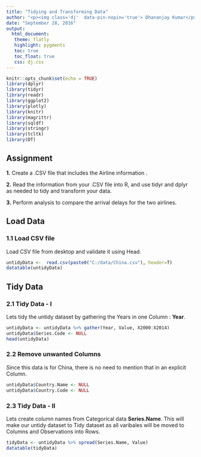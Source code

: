 ```yaml
---
title: "Tidying and Transforming Data"
author: "<p><img class='dj'  data-pin-nopin='true'> Dhananjay Kumar</p>"
date: "September 28, 2016"
output:
  html_document:
   theme: flatly
   highlight: pygments
   toc: true
   toc_float: true
   css: dj.css
---
```


```r
knitr::opts_chunk$set(echo = TRUE)
library(dplyr)
library(tidyr)
library(readr)
library(ggplot2)
library(plotly)
library(knitr)
library(magrittr)
library(sqldf)
library(stringr)
library(tcltk)
library(DT)
```

## Assignment

**1.** Create a .CSV file that includes the Airline information .

**2.** Read the information from your .CSV file into R, and use tidyr and dplyr as needed to tidy and transform your data.

**3.** Perform analysis to compare the arrival delays for the two airlines.

## Load Data

### 1.1 Load CSV file
Load CSV file from desktop and validate it using Head.
```r
untidyData <-  read.csv(paste0("C:/data/China.csv"), header=T)
datatable(untidyData)
```



## Tidy Data 

### 2.1 Tidy Data - I

Lets tidy the untidy dataset by gathering the Years in one Column : **Year**.

```r
untidyData <- untidyData %>% gather(Year, Value, X2000:X2014)
untidyData$Series.Code <- NULL
head(untidyData)
```

### 2.2 Remove unwanted Columns

Since this data is for China, there is no need to mention that in an explicit Column.

```r
untidyData$Country.Name <- NULL
untidyData$Country.Code <- NULL
```

### 2.3 Tidy Data - II

Lets create column names from Categorical data **Series.Name**. This will make our untidy dataset to Tidy dataset as all varibales will be moved to Columns and  Observations into Rows.

```r
tidyData <- untidyData %>% spread(Series.Name, Value)
datatable(tidyData)
```



